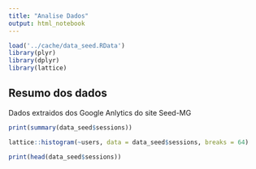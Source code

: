 ```yaml
---
title: "Analise Dados"
output: html_notebook
---
```


```r
load('../cache/data_seed.RData')
library(plyr)
library(dplyr)
library(lattice)
```

## Resumo dos dados

Dados extraidos dos Google Anlytics do site Seed-MG

```r
print(summary(data_seed$sessions))
```


```r
lattice::histogram(~users, data = data_seed$sessions, breaks = 64)
```


```r
print(head(data_seed$sessions))
```

